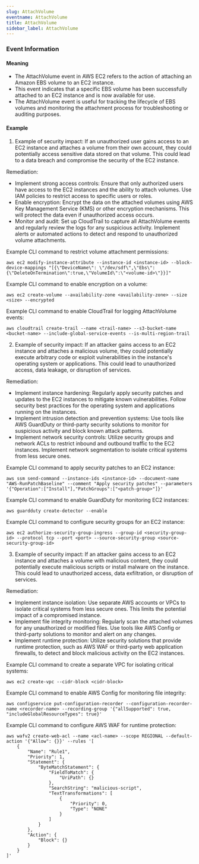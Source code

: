 ```yaml
--- 
slug: AttachVolume
eventname: AttachVolume
title: AttachVolume
sidebar_label: AttachVolume
---
```

                       


### Event Information

#### Meaning

- The AttachVolume event in AWS EC2 refers to the action of attaching an Amazon EBS volume to an EC2 instance.
- This event indicates that a specific EBS volume has been successfully attached to an EC2 instance and is now available for use.
- The AttachVolume event is useful for tracking the lifecycle of EBS volumes and monitoring the attachment process for troubleshooting or auditing purposes.

#### Example

1. Example of security impact: If an unauthorized user gains access to an EC2 instance and attaches a volume from their own account, they could potentially access sensitive data stored on that volume. This could lead to a data breach and compromise the security of the EC2 instance.

Remediation:
- Implement strong access controls: Ensure that only authorized users have access to the EC2 instances and the ability to attach volumes. Use IAM policies to restrict access to specific users or roles.
- Enable encryption: Encrypt the data on the attached volumes using AWS Key Management Service (KMS) or other encryption mechanisms. This will protect the data even if unauthorized access occurs.
- Monitor and audit: Set up CloudTrail to capture all AttachVolume events and regularly review the logs for any suspicious activity. Implement alerts or automated actions to detect and respond to unauthorized volume attachments.

Example CLI command to restrict volume attachment permissions:
```
aws ec2 modify-instance-attribute --instance-id <instance-id> --block-device-mappings "[{\"DeviceName\": \"/dev/sdf\",\"Ebs\":{\"DeleteOnTermination\":true,\"VolumeId\":\"<volume-id>\"}}]"
```

Example CLI command to enable encryption on a volume:
```
aws ec2 create-volume --availability-zone <availability-zone> --size <size> --encrypted
```

Example CLI command to enable CloudTrail for logging AttachVolume events:
```
aws cloudtrail create-trail --name <trail-name> --s3-bucket-name <bucket-name> --include-global-service-events --is-multi-region-trail
```


2. Example of security impact: If an attacker gains access to an EC2 instance and attaches a malicious volume, they could potentially execute arbitrary code or exploit vulnerabilities in the instance's operating system or applications. This could lead to unauthorized access, data leakage, or disruption of services.

Remediation:
- Implement instance hardening: Regularly apply security patches and updates to the EC2 instances to mitigate known vulnerabilities. Follow security best practices for the operating system and applications running on the instances.
- Implement intrusion detection and prevention systems: Use tools like AWS GuardDuty or third-party security solutions to monitor for suspicious activity and block known attack patterns.
- Implement network security controls: Utilize security groups and network ACLs to restrict inbound and outbound traffic to the EC2 instances. Implement network segmentation to isolate critical systems from less secure ones.

Example CLI command to apply security patches to an EC2 instance:
```
aws ssm send-command --instance-ids <instance-id> --document-name "AWS-RunPatchBaseline" --comment "Apply security patches" --parameters '{"Operation":["Install"],"PatchGroups":["<patch-group>"]}'
```

Example CLI command to enable GuardDuty for monitoring EC2 instances:
```
aws guardduty create-detector --enable
```

Example CLI command to configure security groups for an EC2 instance:
```
aws ec2 authorize-security-group-ingress --group-id <security-group-id> --protocol tcp --port <port> --source-security-group <source-security-group-id>
```


3. Example of security impact: If an attacker gains access to an EC2 instance and attaches a volume with malicious content, they could potentially execute malicious scripts or install malware on the instance. This could lead to unauthorized access, data exfiltration, or disruption of services.

Remediation:
- Implement instance isolation: Use separate AWS accounts or VPCs to isolate critical systems from less secure ones. This limits the potential impact of a compromised instance.
- Implement file integrity monitoring: Regularly scan the attached volumes for any unauthorized or modified files. Use tools like AWS Config or third-party solutions to monitor and alert on any changes.
- Implement runtime protection: Utilize security solutions that provide runtime protection, such as AWS WAF or third-party web application firewalls, to detect and block malicious activity on the EC2 instances.

Example CLI command to create a separate VPC for isolating critical systems:
```
aws ec2 create-vpc --cidr-block <cidr-block>
```

Example CLI command to enable AWS Config for monitoring file integrity:
```
aws configservice put-configuration-recorder --configuration-recorder-name <recorder-name> --recording-group '{"allSupported": true, "includeGlobalResourceTypes": true}'
```

Example CLI command to configure AWS WAF for runtime protection:
```
aws wafv2 create-web-acl --name <acl-name> --scope REGIONAL --default-action '{"Allow": {}}' --rules '[
    {
        "Name": "Rule1",
        "Priority": 1,
        "Statement": {
            "ByteMatchStatement": {
                "FieldToMatch": {
                    "UriPath": {}
                },
                "SearchString": "malicious-script",
                "TextTransformations": [
                    {
                        "Priority": 0,
                        "Type": "NONE"
                    }
                ]
            }
        },
        "Action": {
            "Block": {}
        }
    }
]'
```

 